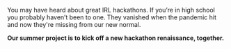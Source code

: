 
<Box className="copy">

You may have heard about great IRL hackathons. If you’re in high school you
probably haven’t been to one. They vanished when the pandemic hit and now
they're missing from our new normal.

**Our summer project is to kick off a new hackathon renaissance, together.**

</Box>

<style>
  {/* TODO: don't force these to be global */}
  {`
  .copy p {
    font-size: 24px;
    color: var(--theme-ui-colors-white);
  }
  .copy a {
    color: var(--theme-ui-colors-white) !important;
    text-decoration: underline;
  }
  `}
</style>

